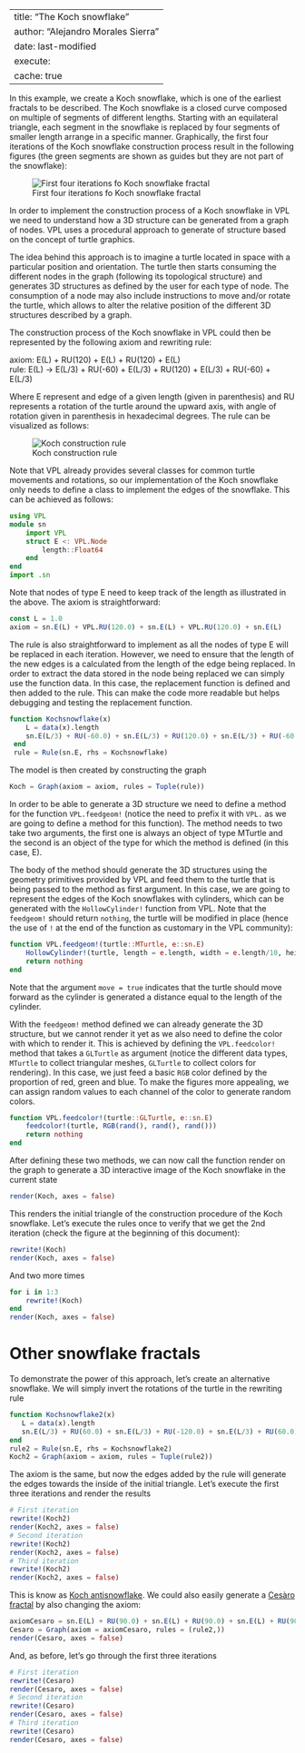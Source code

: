 
---
title: "The Koch snowflake "
author: "Alejandro Morales Sierra"
date: last-modified
execute: 
  cache: true
---

In this example, we create a Koch snowflake, which is one of the earliest fractals to be described. The Koch snowflake is a closed curve composed on multiple of segments of different lengths. Starting with an equilateral triangle, each segment in the snowflake is replaced by four segments of smaller length arrange in a specific manner. Graphically, the first four iterations of the Koch snowflake construction process result in the following figures (the green segments are shown as guides but they are not part of the snowflake):

![First four iterations fo Koch snowflake fractal](./KochWikipedia.png)

In order to implement the construction process of a Koch snowflake in VPL we need to understand how a 3D structure can be generated from a graph of nodes. VPL uses a procedural approach to generate of structure based on the concept of turtle graphics.

The idea behind this approach is to imagine a turtle located in space with a particular position and orientation. The turtle then starts consuming the different nodes in the graph (following its topological structure) and generates 3D structures as defined by the user for each type of node. The consumption of a node may also include instructions to move and/or rotate the turtle, which allows to alter the relative position of the different 3D structures described by a graph.

The construction process of the Koch snowflake in VPL could then be represented by the following axiom and rewriting rule:

axiom: E(L) + RU(120) + E(L) + RU(120) + E(L)  
rule:  E(L) → E(L/3) + RU(-60) + E(L/3) + RU(120) + E(L/3) + RU(-60) + E(L/3)

Where E represent and edge of a given length (given in parenthesis) and RU represents a rotation of the turtle around the upward axis, with angle of rotation given in parenthesis in hexadecimal degrees. The rule can be visualized as follows:

![Koch construction rule](./Koch_order_1.png)

Note that VPL already provides several classes for common turtle movements and rotations, so our implementation of the Koch snowflake only needs to define a class to implement the edges of the snowflake. This can be achieved as follows:

```julia
using VPL
module sn
    import VPL
    struct E <: VPL.Node
        length::Float64
    end
end
import .sn
```

Note that nodes of type E need to keep track of the length as illustrated in the above. The axiom is straightforward:

```julia
const L = 1.0
axiom = sn.E(L) + VPL.RU(120.0) + sn.E(L) + VPL.RU(120.0) + sn.E(L)
```

The rule is also straightforward to implement as all the nodes of type E will be replaced in each iteration. However, we need to ensure that the length of the new edges is a calculated from the length of the edge being replaced. In order to extract the data stored in the node being replaced we can simply use the function data. In this case, the replacement function is defined and then added to the rule. This can make the code more readable but helps debugging and testing the replacement function.

```julia
function Kochsnowflake(x)
    L = data(x).length
    sn.E(L/3) + RU(-60.0) + sn.E(L/3) + RU(120.0) + sn.E(L/3) + RU(-60.0) + sn.E(L/3)
 end
 rule = Rule(sn.E, rhs = Kochsnowflake)
```

The model is then created by constructing the graph

```julia
Koch = Graph(axiom = axiom, rules = Tuple(rule))
```

In order to be able to generate a 3D structure we need to define a method for the function `VPL.feedgeom!` (notice the need to prefix it with `VPL.` as we are going to define a method for this function). The method needs to two take two arguments, the first one is always an object of type MTurtle and the second is an object of the type for which the method is defined (in this case, E).

The body of the method should generate the 3D structures using the geometry primitives provided by VPL and feed them to the turtle that is being passed to the method as first argument. In this case, we are going to represent the edges of the Koch snowflakes with cylinders, which can be generated with the `HollowCylinder!` function from VPL. Note that the `feedgeom!` should return `nothing`, the turtle will be modified in place (hence the use of `!` at the end of the function as customary in the VPL community):

```julia
function VPL.feedgeom!(turtle::MTurtle, e::sn.E)
    HollowCylinder!(turtle, length = e.length, width = e.length/10, height = e.length/10, move = true)
    return nothing
end
```

Note that the argument `move = true` indicates that the turtle should move forward as the cylinder is generated a distance equal to the length of the cylinder.

With the `feedgeom!` method defined we can already generate the 3D structure, but we cannot render it yet as we also need to define the color with which to render it. This is achieved by defining the `VPL.feedcolor!` method that takes a `GLTurtle` as argument (notice the different data types, `MTurtle` to collect triangular meshes, `GLTurtle` to collect colors for rendering). In this case, we just feed a basic `RGB` color defined by the proportion of red, green and blue. To make the figures more appealing, we can assign random values to each channel of the color to generate random colors.

```julia
function VPL.feedcolor!(turtle::GLTurtle, e::sn.E)
    feedcolor!(turtle, RGB(rand(), rand(), rand()))
    return nothing
end
```

After defining these two methods, we can now call the function render on the graph to generate a 3D interactive image of the Koch snowflake in the current state

```julia
render(Koch, axes = false)
```

This renders the initial triangle of the construction procedure of the Koch snowflake. Let's execute the rules once to verify that we get the 2nd iteration (check the figure at the beginning of this document):

```julia
rewrite!(Koch)
render(Koch, axes = false)
```

And two more times

```julia
for i in 1:3
    rewrite!(Koch)
end
render(Koch, axes = false)
```

# Other snowflake fractals

To demonstrate the power of this approach, let's create an alternative snowflake. We will simply invert the rotations of the turtle in the rewriting rule

```julia
function Kochsnowflake2(x)
   L = data(x).length
   sn.E(L/3) + RU(60.0) + sn.E(L/3) + RU(-120.0) + sn.E(L/3) + RU(60.0) + sn.E(L/3)
end
rule2 = Rule(sn.E, rhs = Kochsnowflake2)
Koch2 = Graph(axiom = axiom, rules = Tuple(rule2))
```

The axiom is the same, but now the edges added by the rule will generate the edges towards the inside of the initial triangle. Let's execute the first three iterations and render the results

```julia
# First iteration
rewrite!(Koch2)
render(Koch2, axes = false)
# Second iteration
rewrite!(Koch2)
render(Koch2, axes = false)
# Third iteration
rewrite!(Koch2)
render(Koch2, axes = false)
```

This is know as [Koch antisnowflake](https://mathworld.wolfram.com/KochAntisnowflake.html). We could also easily generate a [Cesàro fractal](https://mathworld.wolfram.com/CesaroFractal.html) by also changing the axiom:

```julia
axiomCesaro = sn.E(L) + RU(90.0) + sn.E(L) + RU(90.0) + sn.E(L) + RU(90.0) + sn.E(L)
Cesaro = Graph(axiom = axiomCesaro, rules = (rule2,))
render(Cesaro, axes = false)
```

And, as before, let's go through the first three iterations

```julia
# First iteration
rewrite!(Cesaro)
render(Cesaro, axes = false)
# Second iteration
rewrite!(Cesaro)
render(Cesaro, axes = false)
# Third iteration
rewrite!(Cesaro)
render(Cesaro, axes = false)
```